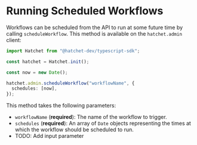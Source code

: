 # Running Scheduled Workflows

Workflows can be scheduled from the API to run at some future time by calling `scheduleWorkflow`. This method is available on the `hatchet.admin` client:

```ts
import Hatchet from "@hatchet-dev/typescript-sdk";

const hatchet = Hatchet.init();

const now = new Date();

hatchet.admin.scheduleWorkflow("workflowName", {
  schedules: [now],
});
```

This method takes the following parameters:

- `workflowName` (**required**): The name of the workflow to trigger.
- `schedules` (**required**): An array of `Date` objects representing the times at which the workflow should be scheduled to run.
- TODO: Add input parameter
